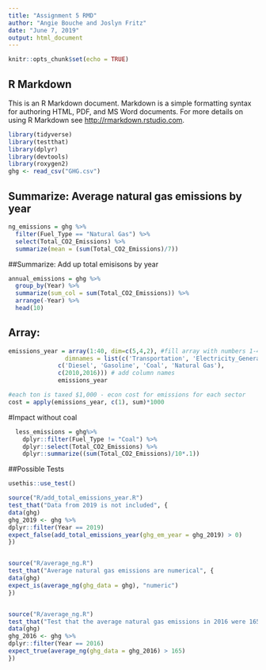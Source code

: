 ```yaml
---
title: "Assignment 5 RMD"
author: "Angie Bouche and Joslyn Fritz"
date: "June 7, 2019"
output: html_document
---
```


```r
knitr::opts_chunk$set(echo = TRUE)
```

## R Markdown

This is an R Markdown document. Markdown is a simple formatting syntax for authoring HTML, PDF, and MS Word documents. For more details on using R Markdown see <http://rmarkdown.rstudio.com>.

```r
library(tidyverse)
library(testthat)
library(dplyr)
library(devtools)
library(roxygen2)
ghg <- read_csv("GHG.csv")
```

## Summarize: Average natural gas emissions by year
```r
ng_emissions = ghg %>% 
  filter(Fuel_Type == "Natural Gas") %>% 
  select(Total_CO2_Emissions) %>% 
  summarize(mean = (sum(Total_CO2_Emissions)/7))

```


##Summarize: Add up total emisisons by year
```r
annual_emissions = ghg %>% 
  group_by(Year) %>% 
  summarize(sum_col = sum(Total_CO2_Emissions)) %>%  
  arrange(-Year) %>% 
  head(10)

```

## Array:
```r

emissions_year = array(1:40, dim=c(5,4,2), #fill array with numbers 1-40 FAKE DATA
                dimnames = list(c('Transportation', 'Electricity_Generation', 'Residential', 'Commercial',  'Industrial'),
              c('Diesel', 'Gasoline', 'Coal', 'Natural Gas'),
              c(2010,2016))) # add column names
              emissions_year 

#each ton is taxed $1,000 - econ cost for emissions for each sector 
cost = apply(emissions_year, c(1), sum)*1000

```


#Impact without coal
```r

  less_emissions = ghg%>%
    dplyr::filter(Fuel_Type != "Coal") %>%
    dplyr::select(Total_CO2_Emissions) %>%
    dplyr::summarize((sum(Total_CO2_Emissions)/10*.1))

```



##Possible Tests
```r
usethis::use_test()

source("R/add_total_emissions_year.R")
test_that("Data from 2019 is not included", {
data(ghg)
ghg_2019 <- ghg %>% 
dplyr::filter(Year == 2019)
expect_false(add_total_emissions_year(ghg_em_year = ghg_2019) > 0)
})


source("R/average_ng.R")
test_that("Average natural gas emissions are numerical", {
data(ghg)
expect_is(average_ng(ghg_data = ghg), "numeric")
})


source("R/average_ng.R")
test_that("Test that the average natural gas emissions in 2016 were 165.85", {
data(ghg)
ghg_2016 <- ghg %>% 
dplyr::filter(Year == 2016)
expect_true(average_ng(ghg_data = ghg_2016) > 165)
})

```




